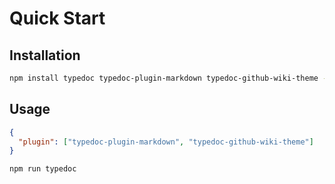 # Quick Start

## Installation

```sh npm2yarn
npm install typedoc typedoc-plugin-markdown typedoc-github-wiki-theme --save-dev
```

## Usage

```json filename="typedoc.json"
{
  "plugin": ["typedoc-plugin-markdown", "typedoc-github-wiki-theme"]
}
```

```bash filename="CLI"
npm run typedoc
```
